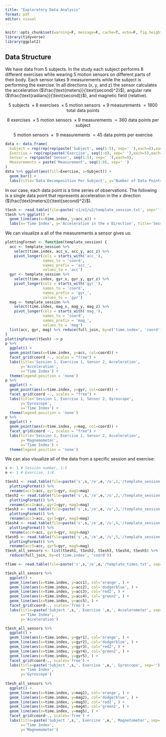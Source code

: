 ---
title: "Exploratory Data Analysis"
format: pdf
editor: visual
---

```{r include=F}
knitr::opts_chunk$set(warning=F, message=F, cache=T, echo=F, fig.height=3)
library(tidyverse)
library(ggplot2)
```

## Data Structure

We have data from 5 subjects. In the study each subject performs 8 different exercises while wearing 5 motion sensors on different parts of their body. Each sensor takes 9 measurements while the subject is performing the exercise. In all directions (x, y, and z) the sensor calculates the acceleration ($\frac{\text{meters}}{\text{second}^2}$), angular rate ($\frac{\text{radians}}{\text{second}}$), and magnetic field (relative).

$$
5 \text{ subjects } \times 8 \text{ exercises } \times 5 \text{ motion sensors } \times 9 \text{ measurements } = 1800 \text{ total data points}
$$

$$
8 \text{ exercises } \times 5 \text{ motion sensors } \times 9 \text{ measurements } = 360 \text{ data points per subject}
$$

$$
5 \text{ motion sensors } \times \text{ 9 measurements } = 45 \text{ data points per exercise}
$$

```{r}
data <- data.frame(
  Subject = rep(rep(rep(paste('Subject', seq(1:5), sep=' '),each=8),each=5),each=9),
  Exercise = rep(rep(paste('Exercise', seq(1:8), sep=' '),each=5),each=9),
  Sensor = rep(paste('Sensor', seq(1:5), sep=' '),each=9),
  Measurements = paste('Measurement', seq(1:9), sep=' ')
)
data %>% ggplot(aes(fill=Exercise, x=Subject)) +
  geom_bar() +
  labs(title='Data Decomposition Per Subject', y='Number of Data Points')
```

In our case, each data point is a time series of observations. The following is a single data point that represents acceleration in the $x$ direction ($\frac{\text{meters}}{\text{second}^2}$).

```{r}
tSesh <- read.table(file=paste('s1/e1/u2/template_session.txt', sep=''), header=TRUE, sep=';')
tSesh %>% ggplot() +
  geom_line(aes(x=time.index, y=acc_x)) +
  labs(x='Time Index', y='Acceleration in the x Direction', title='Session 1, Exercise 1, Sensor 2, Acceleration (x)')
```

We can visualize a all of the measurements a sensor gives us:

```{r}
plottingFormat <- function(template_session) {
  acc <- template_session %>%
    select(time.index, acc_x, acc_y, acc_z) %>%
    pivot_longer(cols = starts_with('acc_'), 
                 names_to = 'coord', 
                 names_prefix = 'acc_', 
                 values_to = 'acc') 
  gyr <- template_session %>%
    select(time.index, gyr_x, gyr_y, gyr_z) %>%
    pivot_longer(cols = starts_with('gyr_'), 
                 names_to = 'coord', 
                 names_prefix = 'gyr_', 
                 values_to = 'gyr') 
  mag <- template_session %>%
    select(time.index, mag_x, mag_y, mag_z) %>%
    pivot_longer(cols = starts_with('mag_'), 
                 names_to = 'coord', 
                 names_prefix = 'mag_', 
                 values_to = 'mag') 
  list(acc, gyr, mag) %>% reduce(full_join, by=c('time.index', 'coord'))
}
plottingFormat(tSesh) -> p
p %>%
  ggplot() +
  geom_point(aes(x=time.index, y=acc, col=coord)) +
  facet_grid(coord ~., scales = "free") +
  labs(title='Session 1, Exercise 1, Sensor 2, Acceleration',
       y='Acceleration',
       x='Time Index') +
  theme(legend.position = 'none')
p %>%
  ggplot() +
  geom_point(aes(x=time.index, y=gyr, col=coord)) +
  facet_grid(coord ~., scales = "free") +
  labs(title='Session 1, Exercise 1, Sensor 2, Gyroscope',
       y='Gyroscope',
       x='Time Index') +
  theme(legend.position = 'none')
p %>%
  ggplot() +
  geom_point(aes(x=time.index, y=mag, col=coord)) +
  facet_grid(coord ~., scales = "free") +
  labs(title='Session 1, Exercise 1, Sensor 2, Acceleration',
       y='Magnemometer',
       x='Time Index') +
  theme(legend.position = 'none')
```

We can also visualize all of the data from a specific session and exercise:

```{r}
s <- 1 # Session number, 1:5
e <- 1 # Exercise, 1:8

tSesh1 <- read.table(file=paste('s',s,'/e',e,'/u',1,'/template_session.txt', sep=''), header=TRUE, sep=';') %>%
  plottingFormat() %>%
  rename(acc1=acc, gyr1=gyr, mag1=mag)
tSesh2 <- read.table(file=paste('s',s,'/e',e,'/u',2,'/template_session.txt', sep=''), header=TRUE, sep=';') %>%
  plottingFormat() %>%
  rename(acc2=acc, gyr2=gyr, mag2=mag)
tSesh3 <- read.table(file=paste('s',s,'/e',e,'/u',3,'/template_session.txt', sep=''), header=TRUE, sep=';') %>%
  plottingFormat() %>%
  rename(acc3=acc, gyr3=gyr, mag3=mag)
tSesh4 <- read.table(file=paste('s',s,'/e',e,'/u',4,'/template_session.txt', sep=''), header=TRUE, sep=';') %>%
  plottingFormat() %>%
  rename(acc4=acc, gyr4=gyr, mag4=mag)
tSesh5 <- read.table(file=paste('s',s,'/e',e,'/u',5,'/template_session.txt', sep=''), header=TRUE, sep=';') %>%
  plottingFormat() %>%
  rename(acc5=acc, gyr5=gyr, mag5=mag)
tSesh_all_sensors <- list(tSesh1, tSesh2, tSesh3, tSesh4, tSesh5) %>%
  reduce(full_join, by=c('time.index', 'coord'))

tTime <- read.table(file=paste('s',s,'/e',e,'/template_times.txt', sep=''), header=TRUE, sep=';')

tSesh_all_sensors %>%
  ggplot() +
  geom_line(aes(x=time.index, y=acc1), col='orange', ) +
  geom_line(aes(x=time.index, y=acc2), col='dodgerblue', ) +
  geom_line(aes(x=time.index, y=acc3), col='red2', ) +
  geom_line(aes(x=time.index, y=acc4), col='green2', ) +
  geom_line(aes(x=time.index, y=acc5), ) +
  facet_grid(coord~., scales='free') +
  labs(title=paste('Subject ',s,', Exercise ',e,', Accelerometer', sep=''),
       x='Time Index',
       y='Acceleration')

tSesh_all_sensors %>%
  ggplot() +
  geom_line(aes(x=time.index, y=gyr1), col='orange', ) +
  geom_line(aes(x=time.index, y=gyr2), col='dodgerblue', ) +
  geom_line(aes(x=time.index, y=gyr3), col='red2', ) +
  geom_line(aes(x=time.index, y=gyr4), col='green2', ) +
  geom_line(aes(x=time.index, y=gyr5), ) +
  facet_grid(coord~., scales='free') +
  labs(title=paste('Subject ',s,', Exercise ',e,', Gyroscope', sep=''),
       x='Time Index',
       y='Gyroscope')
  
tSesh_all_sensors %>%
  ggplot() +
  geom_line(aes(x=time.index, y=mag1), col='orange', ) +
  geom_line(aes(x=time.index, y=mag2), col='dodgerblue', ) +
  geom_line(aes(x=time.index, y=mag3), col='red2', ) +
  geom_line(aes(x=time.index, y=mag4), col='green2', ) +
  geom_line(aes(x=time.index, y=mag5), ) +
  facet_grid(coord~., scales='free') +
  labs(title=paste('Subject ',s,', Exercise ',e,', Magnetometer', sep=''),
       x='Time Index',
       y='Magnemometer')
```
